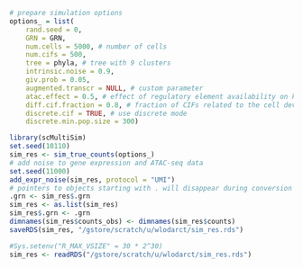 ```r
# prepare simulation options
options_ = list(
    rand.seed = 0,
    GRN = GRN,
    num.cells = 5000, # number of cells
    num.cifs = 500,
    tree = phyla, # tree with 9 clusters
    intrinsic.noise = 0.9,
    giv.prob = 0.05,
    augmented.transcr = NULL, # custom parameter
    atac.effect = 0.5, # effect of regulatory element availability on k_on parameter
    diff.cif.fraction = 0.8, # fraction of CIFs related to the cell development 
    discrete.cif = TRUE, # use discrete mode
    discrete.min.pop.size = 300)
```

```r
library(scMultiSim)
set.seed(10110)
sim_res <- sim_true_counts(options_)
# add noise to gene expression and ATAC-seq data
set.seed(11000)
add_expr_noise(sim_res, protocol = "UMI")
# pointers to objects starting with . will disappear during conversion from environment to list
.grn <- sim_res$.grn
sim_res <- as.list(sim_res)
sim_res$.grn <- .grn 
dimnames(sim_res$counts_obs) <- dimnames(sim_res$counts)
saveRDS(sim_res, "/gstore/scratch/u/wlodarct/sim_res.rds")
```
```r
#Sys.setenv("R_MAX_VSIZE" = 30 * 2^30)
sim_res <- readRDS("/gstore/scratch/u/wlodarct/sim_res.rds")
```

